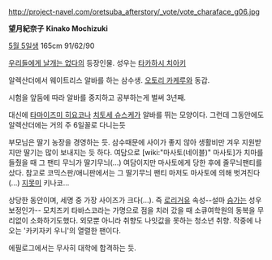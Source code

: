 http://project-navel.com/oretsuba_afterstory/_vote/vote_charaface_g06.jpg

'''望月紀奈子'''
'''Kinako Mochizuki'''

[[5월 5일]]생
165cm
91/62/90

[[우리들에게 날개는 없다]]의 등장인물. 성우는 [[타카하시 치아키]]

알렉산더에서 웨이트리스 알바를 하는 삼수생. [[오토리 카케루]]와 동갑.

시험을 앞둠에 따라 알바를 중지하고 공부하는게 벌써 3년째.

대신에 [[타마이즈미 히요코]]나 [[치토세 슈스케]]가 알바를 뛰는 모양이다.
그런데 그동안에도 알렉산더에는 거의 주 6일꼴로 다니는듯

부모님은 딸기 농장을 경영하는 듯. 삼수때문에 사이가 좋지 않아 생활비만 겨우 지원받지만 딸기는 많이 보내지는 듯 하다. 여담으로 [wiki:"마사토(네이블)" 마사토]가 치마를 들췄을 때 그 팬티 무늬가 딸기무늬(...)
여담이지만 마사토에게 당한 후에 줄무늬팬티를 샀다.
참고로 코믹스판/애니판에서는 그 딸기무늬 팬티 마저도 마사토에 의해 벗겨진다(...) [[지못미]] 키나코...

상당한 동안이며, 세명 중 가장 사이즈가 크다(...). 즉 [[로리거유]] 속성--설마 [[슴가]]는 성우보정인가--
모치즈키 타바스코라는 가명으로 점을 치러 갔을 때 소큐여학원의 동복을 무리없이 소화하기도했다.
외모뿐 아니라 취향도 나잇값을 못하는 청소년 취향.
작중에 나오는 '카키자키 우니'의 열렬한 팬이다. 

에필로그에서는 무사히 대학에 합격하는 듯.
